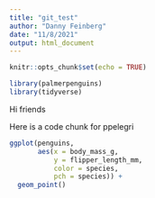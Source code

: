 ```yaml
---
title: "git_test"
author: "Danny Feinberg"
date: "11/8/2021"
output: html_document
---
```


```r
knitr::opts_chunk$set(echo = TRUE)

library(palmerpenguins)
library(tidyverse)
```

Hi friends


Here is a code chunk for ppelegri
```r
ggplot(penguins, 
       aes(x = body_mass_g, 
           y = flipper_length_mm,
           color = species, 
           pch = species)) +
  geom_point()
```

